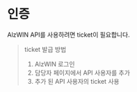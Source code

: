 # 인증

AlzWIN API를 사용하려면 ticket이 필요합니다.

> ticket 발급 방법
>
> 1. AlzWIN 로그인
> 2. 담당자 페이지에서 API 사용자를 추가
> 3. 추가 된 API 사용자의 ticket 사용
